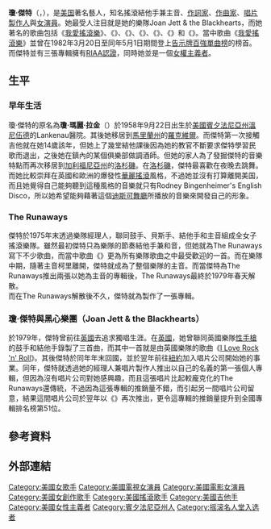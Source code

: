 {{Infobox musical artist <!-- See Wikipedia:WikiProject Musicians -->
| name                = 瓊·傑特<br />Joan Jett
| image               = Joan Jett 2013.jpg
| caption             = 
| image_size          =
| background          = solo_singer
| birth_name          = Joan Marie Larkin
| alias               = Joan Jett
| birth_date          = {{Birth date and age|mf=yes|1958|09|22}}
| origin              = [[美國|美國]]、[[賓夕法尼亞州|賓夕法尼亞州]]、[[溫尼伍德_(賓夕法尼亞州)|溫尼伍德]]
| instrument          = 主音、結他、貝斯
| genre               = [[搖滾樂|搖滾樂]]、[[硬式搖滾|硬式搖滾]]、<br  />[[龐克搖滾|龐克搖滾]]
| occupation          = 創作歌手, 音樂家
| years_active        = 1975–現在
| label               = [[Blackheart_Records|Blackheart]]、[[Epic_Records|史詩唱片]]、[[Boardwalk_Records|Boardwalk]]、[[MCA_Records|MCA]]、[[環球音樂|環球音樂]]、[[CBS/Sony|索尼音樂]]、[[Warner_Bros.|華納兄弟]]
| associated_acts     = [[The_Runaways|The Runaways]]、Joan Jett & the Blackhearts
| website             = {{URL|http://www.joanjett.com}}
| notable_instruments = [[Gibson_Melody_Maker|Gibson Melody Maker]]
}}


'''瓊·傑特'''（'''{{lang|en|Joan Jett}}'''，{{bd|1958年|9月22日}}），是[[美国|美国]]著名藝人，知名搖滾結他手兼主音、[[作詞家|作詞家]]、[[作曲家|作曲家]]、[[唱片製作人|唱片製作人]]與[[女演員|女演員]]。她最受人注目就是她的樂隊Joan Jett & the Blackhearts，而她著名的歌曲包括《[[我愛搖滾樂|我愛搖滾樂]]》、《{{tsl|en|Crimson and Clover|深紅和三葉草}}》、《{{tsl|en|I Hate Myself for Loving You|我恨我自己愛上你}}》、《{{tsl|en|Do You Wanna Touch Me|你想要接觸我嗎}}》、《{{tsl|en|Light of Day (song)|日之光}}》、《{{tsl|en|Love Is All Around (Sonny Curtis song)|愛全圍繞著}}》和《{{tsl|en|Bad Reputation (Joan Jett song)|壞名聲}}》。當中歌曲《[[我愛搖滾樂|我愛搖滾樂]]》並曾在1982年3月20日至同年5月1日期間登上[[告示牌百強單曲榜|告示牌百強單曲榜]]的榜首。而傑特並有三張專輯擁有[[RIAA認證|RIAA認證]]，同時她並是一個[[女權主義者|女權主義者]]。

==生平==
===早年生活===
瓊·傑特的原名為'''瓊·瑪麗·拉金'''（'''{{lang|en|Joan Marie Larkin}}'''）於1958年9月22日出生於[[美國|美國]][[賓夕法尼亞州|賓夕法尼亞州]][[溫尼伍德（賓夕法尼亞州）|溫尼伍德]]的Lankenau醫院。其後她移居到[[馬里蘭州|馬里蘭州]]的[[羅克維爾_(馬里蘭州)|羅克維爾]]。而傑特第一次接觸吉他就在她14歲該年，但她上了幾堂結他課後因為她的教官不斷要求傑特學習民歌而退出，之後她在鎮內的某個俱樂部做調酒師。但她的家人為了發掘傑特的音樂特點而再次移居到[[加利福尼亞州|加利福尼亞州]]的[[洛杉磯|洛杉磯]]。在[[洛杉磯|洛杉磯]]，傑特最喜歡在夜晚去{{link-en|Rodney Bingenheimer's English Disco|Rodney Bingenheimer's English Disco}}跳舞。而她比較崇拜在英國和歐洲的爆發性[[華麗搖滾|華麗搖滾]]風格，不過她並沒有打算離開美国，而且她覺得自己能夠聽到這種風格的音樂就只有Rodney Bingenheimer's English Disco，所以她希望能夠藉著這個[[迪斯可舞廳|迪斯可舞廳]]所播放的音樂來開發自己的形象。

===The Runaways===
傑特於1975年末透過樂隊經理人{{link-en|金·福雷|Kim Fowley}}，聯同鼓手{{link-en|桑迪·威斯特|Sandy West}}、貝斯手{{link-en|積琪·福克斯|Jackie Fox}}、結他手{{link-en|莉達·福特|Lita Ford}}和主音{{link-en|切莉·柯里|Cherie Currie}}組成全女子搖滾樂隊{{link-en|The Runaways|The Runaways}}。雖然最初傑特只為樂隊的節奏結他手兼和音，但她就為The Runaways寫下不少歌曲，而當中歌曲《{{link-en|Cherry Bomb|Cherry Bomb (song)}}》更為所有樂隊歌曲之中最受歡迎的一首。而在樂隊中期，隨著主音柯里離開，傑特就成為了整個樂隊的主音。而當傑特為The Runaways推出兩張以她為主音的專輯後，The Runaways最終於1979年春天解散。<br>而在The Runaways解散後不久，傑特就為{{tsl|en|Germs (band)|病菌樂團}}製作了一張專輯{{link-en|(GI)|(GI)}}。

===瓊·傑特與黑心樂團（Joan Jett & the Blackhearts）===
於1979年，傑特曾前往[[英國|英國]]去追求獨唱生涯。在[[英國|英國]]，她曾聯同英國樂隊[[性手槍|性手槍]]的鼓手{{link-en|保羅·庫克 (鼓手)|Paul Cook|保羅·庫克}}和結他手{{link-en|史蒂夫·瓊斯|Steve Jones (musician)}}錄製了三首曲，而其中一首就是由英國樂隊{{link-en|Arrows|Arrows (British band)}}的歌曲《[[我愛搖滾樂|I Love Rock 'n' Roll]]》。其後傑特於同年年末回國，並於翌年前往[[紐約|紐約]]加入{{link-en|Blackheart Records|Blackheart Records}}唱片公司開始她的事業。同年，傑特就透過她的經理人兼唱片製作人{{link-en|肯尼·拉古納|Kenny Laguna}}推出以自己的名義的第一張個人專輯，但因為沒有唱片公司對她感興趣，而且這張唱片比起較龐克化的The Runaways還傳統，不過因為這張專輯的推銷量不錯，而引起另一間唱片公司{{link-en|Boardwalk Records|Boardwalk Records}}留意，結果這間唱片公司於翌年以《{{link-en|Bad Reputation|Bad Reputation (Joan Jett album)}}》再次推出，更令這專輯的推銷量提升到全國專輯排名榜第51位。

== 參考資料 ==
{{Reflist}}
== 外部連結 ==
{{摇滚名人堂2015届入选者}}
{{Authority control}}
{{DEFAULTSORT:Jett, Joan}}
[[Category:美國女歌手|Category:美國女歌手]]
[[Category:美國電視女演員|Category:美國電視女演員]]
[[Category:美國電影女演員|Category:美國電影女演員]]
[[Category:美國女創作歌手|Category:美國女創作歌手]]
[[Category:美國搖滾歌手|Category:美國搖滾歌手]]
[[Category:美國吉他手|Category:美國吉他手]]
[[Category:美國女性主義者|Category:美國女性主義者]]
[[Category:賓夕法尼亞州人|Category:賓夕法尼亞州人]]
[[Category:摇滚名人堂入选者|Category:摇滚名人堂入选者]]